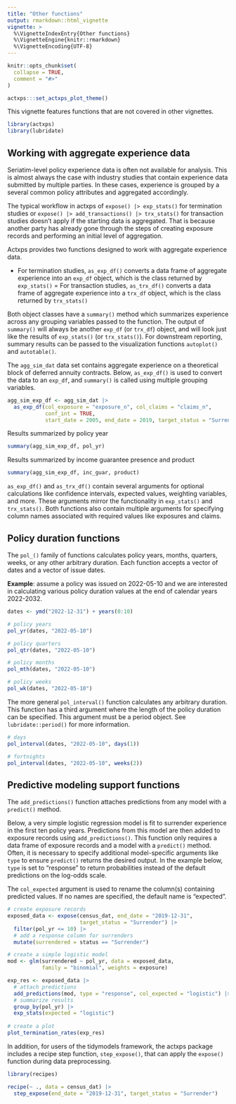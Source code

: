 ```yaml
---
title: "Other functions"
output: rmarkdown::html_vignette
vignette: >
  %\VignetteIndexEntry{Other functions}
  %\VignetteEngine{knitr::rmarkdown}
  %\VignetteEncoding{UTF-8}
---
```


```r
knitr::opts_chunk$set(
  collapse = TRUE,
  comment = "#>"
)

actxps:::set_actxps_plot_theme()
```


This vignette features functions that are not covered in other vignettes.

```r
library(actxps)
library(lubridate)
```

## Working with aggregate experience data

Seriatim-level policy experience data is often not available for analysis. This is almost always the case with industry studies that contain experience data submitted by multiple parties. In these cases, experience is grouped by a several common policy attributes and aggregated accordingly.

The typical workflow in actxps of `expose() |> exp_stats()` for termination studies or `expose() |> add_transactions() |> trx_stats()` for transaction studies doesn't apply if the starting data is aggregated. That is because another party has already gone through the steps of creating exposure records and performing an initial level of aggregation.

Actxps provides two functions designed to work with aggregate experience data.

- For termination studies, `as_exp_df()` converts a data frame of aggregate experience into an `exp_df` object, which is the class returned by `exp_stats()`
= For transaction studies, `as_trx_df()` converts a data frame of aggregate experience into a `trx_df` object, which is the class returned by `trx_stats()`

Both object classes have a `summary()` method which summarizes experience across any grouping variables passed to the function. The output of `summary()` will always be another `exp_df` (or `trx_df`) object, and will look just like the results of `exp_stats()` (or `trx_stats()`). For downstream reporting, summary results can be passed to the visualization functions `autoplot()` and `autotable()`.

The `agg_sim_dat` data set contains aggregate experience on a theoretical block of deferred annuity contracts. Below, `as_exp_df()` is used to convert the data to an `exp_df`, and `summary()` is called using multiple grouping variables.

```r
agg_sim_exp_df <- agg_sim_dat |> 
  as_exp_df(col_exposure = "exposure_n", col_claims = "claims_n",
            conf_int = TRUE,
            start_date = 2005, end_date = 2019, target_status = "Surrender")
```

Results summarized by policy year

```r
summary(agg_sim_exp_df, pol_yr)
```

Results summarized by income guarantee presence and product

```r
summary(agg_sim_exp_df, inc_guar, product)
```

`as_exp_df()` and `as_trx_df()` contain several arguments for optional calculations like confidence intervals, expected values, weighting variables, and more. These arguments mirror the functionality in `exp_stats()` and `trx_stats()`. Both functions also contain multiple arguments for specifying column names associated with required values like exposures and claims.

## Policy duration functions

The `pol_()` family of functions calculates policy years, months, quarters, weeks, or any other arbitrary duration. Each function accepts a vector of dates and a vector of issue dates.

**Example**: assume a policy was issued on 2022-05-10 and we are interested in calculating various policy duration values at the end of calendar years 2022-2032.

```r
dates <- ymd("2022-12-31") + years(0:10)

# policy years
pol_yr(dates, "2022-05-10")

# policy quarters
pol_qtr(dates, "2022-05-10")

# policy months
pol_mth(dates, "2022-05-10")

# policy weeks
pol_wk(dates, "2022-05-10")


```

The more general `pol_interval()` function calculates any arbitrary duration. This function has a third argument where the length of the policy duration can be specified. This argument must be a period object. See `lubridate::period()` for more information.

```r
# days
pol_interval(dates, "2022-05-10", days(1))

# fortnights
pol_interval(dates, "2022-05-10", weeks(2))

```

## Predictive modeling support functions

The `add_predictions()` function attaches predictions from any model with a `predict()` method.

Below, a very simple logistic regression model is fit to surrender experience in the first ten policy years. Predictions from this model are then added to exposure records using `add_predictions()`. This function only requires a data frame of exposure records and a model with a `predict()` method. Often, it is necessary to specify additional model-specific arguments like `type` to ensure `predict()` returns the desired output. In the example below, `type` is set to "response" to return probabilities instead of the default predictions on the log-odds scale.

The `col_expected` argument is used to rename the column(s) containing predicted values. If no names are specified, the default name is "expected".

```r
# create exposure records
exposed_data <- expose(census_dat, end_date = "2019-12-31",
                       target_status = "Surrender") |> 
  filter(pol_yr <= 10) |> 
  # add a response column for surrenders
  mutate(surrendered = status == "Surrender")

# create a simple logistic model
mod <- glm(surrendered ~ pol_yr, data = exposed_data, 
           family = "binomial", weights = exposure)

exp_res <- exposed_data |> 
  # attach predictions
  add_predictions(mod, type = "response", col_expected = "logistic") |> 
  # summarize results
  group_by(pol_yr) |> 
  exp_stats(expected = "logistic")
 
# create a plot
plot_termination_rates(exp_res)

```



In addition, for users of the tidymodels framework, the actxps package includes a recipe step function, `step_expose()`, that can apply the `expose()` function during data preprocessing.

```r
library(recipes)

recipe(~ ., data = census_dat) |> 
  step_expose(end_date = "2019-12-31", target_status = "Surrender")

```

